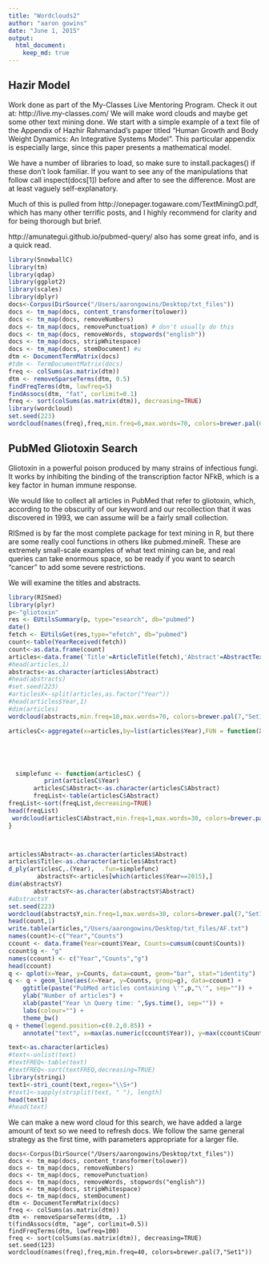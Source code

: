 ```yaml
---
title: "Wordclouds2"
author: "aaron gowins"
date: "June 1, 2015"
output: 
  html_document:
    keep_md: true
---
```

## Hazir Model
Work done as part of the My-Classes Live Mentoring Program.
Check it out at: http://live.my-classes.com/ 
We will make word clouds and maybe get some other text mining done. We start with a simple example of a text file of the Appendix of Hazhir Rahmandad's paper titled "Human Growth and Body Weight Dynamics: An Integrative Systems Model". This particular appendix is especially large, since this paper presents a mathematical model. 

We have a number of libraries to load, so make sure to install.packages() if these don't look familiar. If you want to see any of the manipulations that follow call inspect(docs[1]) before and after to see the difference. Most are at least vaguely self-explanatory.

Much of this is pulled from http://onepager.togaware.com/TextMiningO.pdf, which has many other terrific posts, and I highly recommend for clarity and for being thorough but brief.

http://amunategui.github.io/pubmed-query/ also has some great info, and is a quick read.

```r

library(SnowballC)
library(tm)
library(qdap)
library(ggplot2)
library(scales)
library(dplyr)
docs<-Corpus(DirSource("/Users/aarongowins/Desktop/txt_files"))
docs <- tm_map(docs, content_transformer(tolower))
docs <- tm_map(docs, removeNumbers)
docs <- tm_map(docs, removePunctuation) # don't usually do this
docs <- tm_map(docs, removeWords, stopwords("english"))
docs <- tm_map(docs, stripWhitespace)
docs <- tm_map(docs, stemDocument) #u
dtm <- DocumentTermMatrix(docs)
#tdm <- TermDocumentMatrix(docs)
freq <- colSums(as.matrix(dtm))
dtm <- removeSparseTerms(dtm, 0.5)
findFreqTerms(dtm, lowfreq=5)
findAssocs(dtm, "fat", corlimit=0.1)
freq <- sort(colSums(as.matrix(dtm)), decreasing=TRUE)
library(wordcloud)
set.seed(223)
wordcloud(names(freq),freq,min.freq=6,max.words=70, colors=brewer.pal(6,"Dark2"))
```

## PubMed Gliotoxin Search

Gliotoxin in a powerful poison produced by many strains of infectious fungi. It works by inhibiting the binding of the transcription factor NFkB, which is a key factor in human immune response.

We would like to collect all articles in PubMed that refer to gliotoxin, which, according to the obscurity of our keyword and our recollection that it was discovered in 1993, we can assume will be a fairly small collection.

RISmed is by far the most complete package for text mining in R, but there are some really cool functions in others like pubmed.mineR. These are extremely small-scale examples of what text mining can be, and real queries can take enormous space, so be ready if you want to search "cancer" to add some severe restrictions.

We will examine the titles and abstracts.


```r
library(RISmed)
library(plyr)
p<-"gliotoxin"
res <- EUtilsSummary(p, type="esearch", db="pubmed")
date()
fetch <- EUtilsGet(res,type="efetch", db="pubmed")
count<-table(YearReceived(fetch))
count<-as.data.frame(count)
articles<-data.frame('Title'=ArticleTitle(fetch),'Abstract'=AbstractText(fetch),'Year'=YearReceived(fetch))
#head(articles,1)
abstracts<-as.character(articles$Abstract)
#head(abstracts)
#set.seed(223)
#articlesX<-split(articles,as.factor("Year"))
#head(articles$Year,1)
#dim(articles)
wordcloud(abstracts,min.freq=10,max.words=70, colors=brewer.pal(7,"Set1"))

articlesC<-aggregate(x=articles,by=list(articles$Year),FUN = function(X) paste(unique(X), collapse=", "))





  simplefunc <- function(articlesC) {
          print(articlesC$Year)
       articlesC$Abstract<-as.character(articlesC$Abstract)
       freqList<-table(articlesC$Abstract)
freqList<-sort(freqList,decreasing=TRUE)
head(freqList)
 wordcloud(articlesC$Abstract,min.freq=1,max.words=30, colors=brewer.pal(7,"Set1"))
}



articles$Abstract<-as.character(articles$Abstract)
articles$Title<-as.character(articles$Abstract)
d_ply(articlesC,.(Year),  .fun=simplefunc) 
        abstractsY<-articles[which(articles$Year==2015),]
dim(abstractsY)
       abstractsY<-as.character(abstractsY$Abstract)
#abstractsY
set.seed(223)
wordcloud(abstractsY,min.freq=1,max.words=30, colors=brewer.pal(7,"Set1"))
head(count,1)
write.table(articles,"/Users/aarongowins/Desktop/txt_files/AF.txt")
names(count)<-c("Year","Counts")
ccount <- data.frame(Year=count$Year, Counts=cumsum(count$Counts)) 
ccount$g <- "g"
names(ccount) <- c("Year","Counts","g")
head(ccount)
q <- qplot(x=Year, y=Counts, data=count, geom="bar", stat="identity")
q <- q + geom_line(aes(x=Year, y=Counts, group=g), data=ccount) +
    ggtitle(paste("PubMed articles containing \'",p,"\'", sep="")) +
    ylab("Number of articles") +
    xlab(paste("Year \n Query time: ",Sys.time(), sep="")) +
    labs(colour="") +
    theme_bw()
q + theme(legend.position=c(0.2,0.85)) +
    annotate("text", x=max(as.numeric(ccount$Year)), y=max(ccount$Counts), label=max(ccount$Counts))
```


```r
text<-as.character(articles)
#text<-unlist(text)
#textFREQ<-table(text)
#textFREQ<-sort(textFREQ,decreasing=TRUE)
library(stringi)
text1<-stri_count(text,regex="\\S+")
#text1<-sapply(strsplit(text, " "), length)
head(text1)
#head(text)
```
We can make a new word cloud for this search, we have added a large amount of text so we need to refresh docs. We follow the same general strategy as the first time, with parameters appropriate for a larger file. 

```
docs<-Corpus(DirSource("/Users/aarongowins/Desktop/txt_files"))
docs <- tm_map(docs, content_transformer(tolower))
docs <- tm_map(docs, removeNumbers)
docs <- tm_map(docs, removePunctuation)
docs <- tm_map(docs, removeWords, stopwords("english"))
docs <- tm_map(docs, stripWhitespace)
docs <- tm_map(docs, stemDocument)
dtm <- DocumentTermMatrix(docs)
freq <- colSums(as.matrix(dtm))
dtm <- removeSparseTerms(dtm, .1)
t(findAssocs(dtm, "age", corlimit=0.5))
findFreqTerms(dtm, lowfreq=100)
freq <- sort(colSums(as.matrix(dtm)), decreasing=TRUE)
set.seed(123)
wordcloud(names(freq),freq,min.freq=40, colors=brewer.pal(7,"Set1"))
```